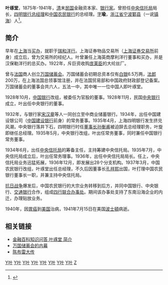 '''叶琢堂'''，1875年-1941年，[[清|清]]末[[中華民國|民国]]金融资本家、[[银行家|银行家]]。曾担任[[中央信托局|中央信托局]]局长，[[四明银行|四明银行]][[总经理|总经理]]和[[中国农民银行|中国农民银行]]的总经理。[[表字|字]]'''瑜'''，[[浙江省|浙江省]][[宁波|宁波]][[鄞县|鄞县]]（一说[[镇海县|镇海]]）人<ref>{{cite web|url=http://qjwb.zjol.com.cn/html/2014-05/20/content_2664437.htm?div=-1|title=路林发现叶氏故居遗址和家祠|publisher=钱江晚报|date=2014-05-20|accessdate=2016-10-04|archive-url=https://web.archive.org/web/20161005225559/http://qjwb.zjol.com.cn/html/2014-05/20/content_2664437.htm?div=-1|archive-date=2016-10-05|dead-url=yes}}</ref>。

==简介==

早年在[[上海|上海]]当[[买办|买办]]，就职于[[瑞和洋行|瑞和洋行]]。上海证券物品交易所（[[上海证券交易所|上海证券交易所]]前身）成立后，曾为交易所的经纪人。叶曾兼任上海英商摩利洋行董事和买办，并是汉保勒洋行的总买办。1922年，斥巨资收购[[庞莱臣|庞莱臣]]的大纶丝厂。

曾与[[法国|法国]]商人创立[[万国储蓄会|万国储蓄会]]。万国储蓄会初期总资本仅有[[银两|白银]]6.5万两，[[法郎|法郎]]200万，在上海法国总领事馆注册，并在法国贸易部和中国政府财政部登记备案。万国储蓄会的董事会共六人，五法一中，其中唯一一位中国人即叶琢堂。

1928年10月，[[中国银行|中国银行]]改组，被委任为官股的董事。1928年11月，民国[[中央银行|中央银行]]成立，叶出任中央银行的董事。

1932年，与银行家[[宋汉章|宋汉章]]等人一同创立至中商业储蓄银行。1934年，出任中国建设银公司（[[中国建设银行|中国建设银行]]前身）的常务董事。1935年4月，上海四明银行发生挤兑风潮，中央银行落井下石，四明银行时任[[董事长|董事长]][[孙衡甫|孙衡甫]]被迫辞去总经理职务，叶旋即继任总经理。1935年5月，中央银行改组，叶出任常务董事，同时兼任中国银行常务董事。

1934年6月，出任[[中央信托局|中央信托局]]的筹备主任，主持筹建中央信托局。1935年7月，中央信托局成立后，叶出任常务理事。1936年，出任中央信托局局长。任上，中央信托局业务迅猛拓展，1936年12月，即发展出28个分支机构。1937年3月，中国农民银行改组，叶琢堂出任总经理，不久后因董事长[[孔祥熙|孔祥熙]]出国，叶打理中国农民银行董事长一职，并兼主持中央信托局。

[[抗日战争|抗日战争]]爆发后，中国农民银行的大宗业务转移到后方，并同中国银行、中央银行、[[交通银行|交通银行]]合作，组成[[四联总处|四行联合办事处]]。期间该办事处支持了东南沿海企业的内迁，办理贴放业务。

1940年，因[[胃癌|胃癌]]到[[美国|美国]]治病，1941年7月15日在美国[[波士頓|波士頓]]病逝。

==相关链接==
{{reflist}}
* [http://bbs.qushi.net/archiver/?tid-22460.html 金融百科知识问答 叶琢堂 简介]{{dead link|date=2017年12月 |bot=InternetArchiveBot |fix-attempted=yes }}
* [http://qdsq.qingdao.gov.cn/shizhi/wenshi.nsf/0d3f1e2cdc18d49648256a490027539e/8af056cd7f44385948256acd0022075e?OpenDocument 万国储蓄会的内幕]{{dead link|date=2017年12月 |bot=InternetArchiveBot |fix-attempted=yes }}
* [http://book.sina.com.cn/nzt/cha/chenbuleidazhuan/145.shtml 陈布雷大传]

[[Category:中国金融家|Y叶]]
[[Category:中華民國銀行家|Y叶]]
[[Category:宁波商帮|Y叶]]
[[Category:甬帮买办|Y叶]]
[[Category:鄞县人|Y叶]]
[[Category:宁波裔上海人|Y叶]]
[[Category:1875年出生|Y叶]]
[[Category:1940年逝世|Y叶]]
[[Category:葉姓|Z]]